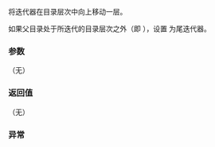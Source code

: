 {{cpp/experimental/fs/recursive_directory_iterator/title|pop}}
{{cpp/experimental/fs/recursive_directory_iterator/navbar}}
{{dcl begin}}
{{dcl|since=fs_ts|1=
void pop();
}}
{{dcl end}}

将迭代器在目录层次中向上移动一层。

如果父目录处于所迭代的目录层次之外（即 {{c|1=depth() == 0}}），设置 {{c|*this}} 为尾迭代器。

===参数===
（无）

===返回值===
（无）

===异常===
{{todo}}